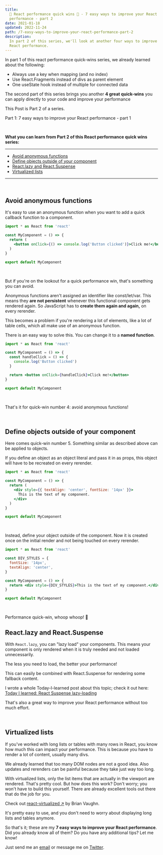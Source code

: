 ```yaml
---
title:
  🚀 React performance quick wins 🚀 - 7 easy ways to improve your React
  performance - part 2
date: 2021-01-18
updated: 2022-11-24
path: /7-easy-ways-to-improve-your-react-performance-part-2
description:
  In part 2 of this series, we'll look at another four ways to improve your
  React performance.
---
```



In part 1 of this react performance quick-wins series, we already learned about the following:

<ul>
  <li>
    <Link to="/blog/7-easy-ways-to-improve-your-react-performance-part-1/#keys">
      Always use a key when mapping (and no index)
    </Link>
  </li>
  <li>
    <Link to="/blog/7-easy-ways-to-improve-your-react-performance-part-1/#fragments">
      Use React.Fragments instead of divs as parent element
    </Link>
  </li>
  <li>
    <Link to="/blog/7-easy-ways-to-improve-your-react-performance-part-1/#useState">
      One useState hook instead of multiple for connected data
    </Link>
  </li>
</ul>

The second part of this series brings you another **4 great quick-wins** you can
apply directly to your code and improve your performance

This Post is Part 2 of a series.

Part 1: <Link to="/blog/7-easy-ways-to-improve-your-react-performance-part-1/">
7 easy ways to improve your React performance - part 1</Link>

<br />

**What you can learn from Part 2 of this React performance quick wins series:**

---

- [Avoid anonymous functions](#avoid-anonymous-funcs)
- [Define objects outside of your component](#defining-objects)
- [React.lazy and React.Suspense](#lazy-suspense)
- [Virtualized lists](#virtualized-lists)

---

<br />

## <a name='avoid-anonymous-funcs'></a>Avoid anonymous functions

It's easy to use an anonymous function when you want to add a quick callback
function to a component.

```jsx
import * as React from 'react'

const MyComponent = () => {
  return (
    <button onClick={() => console.log('Button clicked')}>Click me!</button>
  )
}

export default MyComponent
```

<br />

But if you're on the lookout for a quick performance win, that's something you
can avoid.

Anonymous functions aren't assigned an identifier like const/let/var. This means
they **are not persistent** whenever this functional component gets rendered
again. So JavaScript has to **create them again and again,** on every rerender.

This becomes a problem if you're rendering a lot of elements, like a lot of
table cells, which all make use of an anonymous function.

There is an easy way to solve this. You can change it to a **named
function**.

```jsx
import * as React from 'react'

const MyComponent = () => {
  const handleClick = () => {
    console.log('Button clicked')
  }

  return <button onClick={handleClick}>Click me!</button>
}

export default MyComponent
```

<br />

That's it for quick-win number 4: avoid anonymous functions!

<br />

## <a name='defining-objects'></a>Define objects outside of your component

Here comes quick-win number 5. Something similar as described above can be
applied to objects.

If you define an object as an object literal and pass it in as props, this object
will have to be recreated on every rerender.

```jsx
import * as React from 'react'

const MyComponent = () => {
  return (
    <div style={{ textAlign: 'center', fontSize: '14px' }}>
      This is the text of my component.
    </div>
  )
}

export default MyComponent
```

<br />

Instead, define your object outside of the component. Now it is created once on
the initial render and not being touched on every rerender.

```jsx
import * as React from 'react'

const DIV_STYLES = {
  fontSize: '14px',
  textAlign: 'center',
}

const MyComponent = () => {
  return <div style={DIV_STYLES}>This is the text of my component.</div>
}

export default MyComponent
```

<br />

Performance quick-win, whoop whoop! 🚀

<CoffeeHint />

## <a name='lazy-suspense'></a>React.lazy and React.Suspense

With `React.lazy`, you can "lazy load" your components. This means your component
is only rendered when it is truly needed and not loaded unnecessarily.

The less you need to load, the better your performance!

This can easily be combined with React.Suspense for rendering some fallback
content.

I wrote a whole Today-I-learned post about this topic; check it out here:
[Today I learned: React Suspense lazy-loading](/today-i-learned/react-suspense-lazy-loading/)

That's also a great way to improve your React performance without too much
effort.

<br />

## <a name='virtualized-lists'></a>Virtualized lists

If you've worked with long lists or tables with many rows in React, you
know how much this can impact your performance. This is because you have to render a lot of
content, usually many divs.

We already learned that too many DOM nodes are not a good idea. Also updates and
rerenders can be painful because they take just way too long.

With virtualized lists, only the list items that are actually in
the viewport are rendered. That's pretty cool. But how does this work? Don't worry; you won't
have to build this yourself. There are already excellent tools out there that do
the job for you.

Check out <a href="https://github.com/bvaughn/react-virtualized" target="_blank" rel="noopener noreferer">react-virtualized &#8599;</a> by
Brian Vaughn.

It's pretty easy to use, and you don't need to worry about displaying long lists
and tables anymore.

So that's it; these are my **7 easy ways to improve your React performance**.
Did you already know all of them? Do you have any additional tips? Let me know!

Just send me an [email](mailto:@marcoheine.com) or message me on
[Twitter](https://twitter.com/marcoheine_com).
